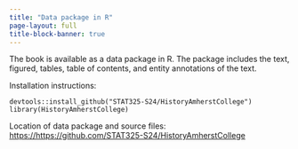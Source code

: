 ```yaml
---
title: "Data package in R"
page-layout: full
title-block-banner: true
---
```




The book is available as a data package in R.
The package includes the text, figured, tables, table of contents, and entity annotations of the text.

Installation instructions:


```
devtools::install_github("STAT325-S24/HistoryAmherstCollege")
library(HistoryAmherstCollege)
```

Location of data package and source files: [https://https://github.com/STAT325-S24/HistoryAmherstCollege](https://https://github.com/STAT325-S24/HistoryAmherstCollege)
